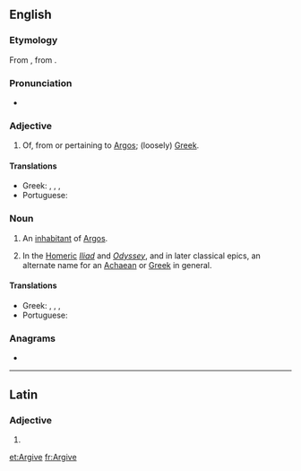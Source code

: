 {{also|argive}}
==English==
{{wikipedia|Argives}}

===Etymology===
From {{etyl|la|en}} {{m|la|Argīvus}}, from {{etyl|grc|en}} {{m|grc|Ἀργεῖος}}.

===Pronunciation===
* {{a|UK}} {{IPA|/ˈɑːɡʌɪv/|lang=en}}

===Adjective===
{{en-adj}}

# {{lb|en|Ancient Greece}} Of, from or pertaining to [[Argos]]; (loosely) [[Greek]].

====Translations====
{{trans-top|from or pertaining to Argos}}
* Greek: {{t+|el|αργείτικος}}, {{t|el|αργίτικος}}, {{t|el|αργείος}}, {{t|el|αργίτης}}
* Portuguese: {{t|pt|argivo}}
{{trans-mid}}
{{trans-bottom}}

===Noun===
{{en-noun}}

# {{lb|en|Ancient Greece}} An [[inhabitant]] of [[Argos]].
# {{lb|en|poetic}} In the [[Homer]]ic ''[[Iliad]]'' and ''[[Odyssey]]'', and in later classical epics, an alternate name for an [[Achaean]] or [[Greek]] in general.

====Translations====
{{trans-top|person from Argos}}
* Greek: {{t+|el|αργείος}}, {{t+|el|Αργείος}}, {{t|el|Αργείτης|m}}, {{t|el|Αργίτης|m}}
* Portuguese: {{t|pt|argivo|m}}
{{trans-mid}}
{{trans-bottom}}

===Anagrams===
* {{l|en|virgae}}

----

==Latin==

===Adjective===
{{la-adj-form|Argīve}}

# {{inflection of|Argīvus||voc|m|s|lang=la}}

[[et:Argive]]
[[fr:Argive]]